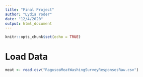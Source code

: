 ```yaml
---
title: "Final Project"
author: "Lydia Yoder"
date: "12/4/2020"
output: html_document
---
```


```r
knitr::opts_chunk$set(echo = TRUE)
```

# Load Data
```r
meat <- read.csv("RaguseaMeatWashingSurveyResponsesRaw.csv")
```

